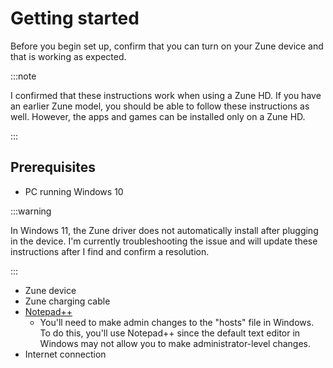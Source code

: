 # Getting started

Before you begin set up, confirm that you can turn on your Zune device and that is working as expected.

:::note

I confirmed that these instructions work when using a Zune HD. If you have an earlier Zune model, you should be able to follow these instructions as well. However, the apps and games can be installed only on a Zune HD.

:::

## Prerequisites

- PC running Windows 10

:::warning

In Windows 11, the Zune driver does not automatically install after plugging in the device. I'm currently troubleshooting the issue and will update these instructions after I find and confirm a resolution.

:::

- Zune device
- Zune charging cable
- [Notepad++](https://notepad-plus-plus.org/)
	- You'll need to make admin changes to the "hosts" file in Windows. To do this, you'll use Notepad++ since the default text editor in Windows may not allow you to make administrator-level changes.
- Internet connection
